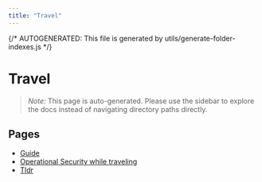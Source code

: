 ```yaml
---
title: "Travel"
---
```


{/* AUTOGENERATED: This file is generated by utils/generate-folder-indexes.js */}

# Travel

> _Note:_ This page is auto-generated. Please use the sidebar to explore the docs instead of
> navigating directory paths directly.

## Pages

- [Guide](/opsec/travel/guide)
- [Operational Security while traveling](/opsec/travel/overview)
- [Tldr](/opsec/travel/tldr)
